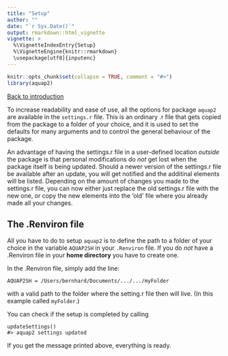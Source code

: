 ```yaml
---
title: "Setup"
author: ""
date: "`r Sys.Date()`"
output: rmarkdown::html_vignette
vignette: >
  %\VignetteIndexEntry{Setup}
  %\VignetteEngine{knitr::rmarkdown}
  \usepackage[utf8]{inputenc}  
---
```


```r
knitr::opts_chunk$set(collapse = TRUE, comment = "#>")
library(aquap2)
```

[Back to introduction](introduction.html)

To increase readability and ease of use, all the options for package `aquap2` are available in the `settings.r` file. This is an ordinary .r file that gets copied from the package to a folder of your choice, and it is used to set the defaults for many arguments and to control the general behaviour of the package.

An advantage of having the settings.r file in a user-defined location *outside* the package is that personal modifications do *not* get lost when the package itself is being updated. Should a newer version of the settings.r file be available after an update, you will get notified and the additinal elements will be listed. Depending on the amount of changes you made to the settings.r file, you can now either just replace the old settings.r file with the new one, or copy the new elements into the 'old' file where you already made all your changes.

## The .Renviron file
All you have to do to setup `aquap2` is to define the path to a folder of your choice in the variable `AQUAP2SH` in your `.Renviron` file. If you do *not* have a .Renviron file in your **home directory** you have to create one.

In the .Renviron file, simply add the line: 
```
AQUAP2SH = /Users/bernhard/Documents/.../.../myFolder
```
with a valid path to the folder where the setting.r file then will live. (In this example called `myFolder`.)


You can check if the setup is completed by calling
```
updateSettings()
#> aquap2 settings updated
```
If you get the message printed above, everything is ready.
